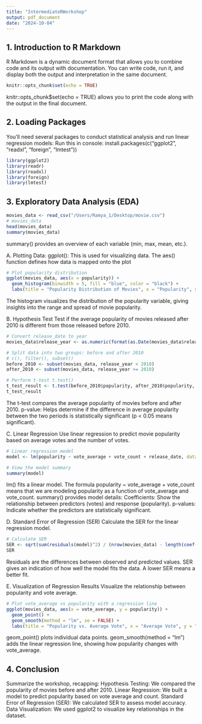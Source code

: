 ```yaml
---
title: "IntermediateRWorkshop"
output: pdf_document
date: "2024-10-04"
---
```

## 1. Introduction to R Markdown 
R Markdown is a dynamic document format that allows you to combine code and its output with documentation. You can write code, run it, and display both the output and interpretation in the same document.

```r
knitr::opts_chunk$set(echo = TRUE)
```

knitr::opts_chunk$set(echo = TRUE) allows you to print the code along with the output in the final document.

## 2. Loading Packages
You’ll need several packages to conduct statistical analysis and run linear regression models:
Run this in console: install.packages(c("ggplot2", "readxl", "foreign", "lmtest"))

```r
library(ggplot2)
library(readr)
library(readxl)
library(foreign)
library(lmtest)
```

## 3. Exploratory Data Analysis (EDA)
```r
movies_data <- read_csv("/Users/Ramya_1/Desktop/movie.csv")
# movies_data
head(movies_data)
summary(movies_data)
```
summary() provides an overview of each variable (min, max, mean, etc.).

A. Plotting Data:
ggplot(): This is used for visualizing data.
The aes() function defines how data is mapped onto the plot
```r
# Plot popularity distribution
ggplot(movies_data, aes(x = popularity)) +
  geom_histogram(binwidth = 5, fill = "blue", color = "black") +
  labs(title = "Popularity Distribution of Movies", x = "Popularity", y = "Count")
```
The histogram visualizes the distribution of the popularity variable, giving insights into the range and spread of movie popularity.

B. Hypothesis Test
Test if the average popularity of movies released after 2010 is different from those released before 2010.
```r
# Convert release_date to year
movies_data$release_year <- as.numeric(format(as.Date(movies_data$release_date), "%Y"))

# Split data into two groups: before and after 2010 
# c(), filter(), subset()
before_2010 <- subset(movies_data, release_year < 2010)
after_2010 <- subset(movies_data, release_year >= 2010)

# Perform t-test t.test()
t_test_result <- t.test(before_2010$popularity, after_2010$popularity, alternative = "two.sided")
t_test_result
```

The t-test compares the average popularity of movies before and after 2010.
p-value: Helps determine if the difference in average popularity between the two periods is statistically significant (p < 0.05 means significant).

C. Linear Regression
Use linear regression to predict movie popularity based on average votes and the number of votes.
```r
# Linear regression model
model <- lm(popularity ~ vote_average + vote_count + release_date, data = movies_data)

# View the model summary
summary(model)
```
lm() fits a linear model. The formula popularity ~ vote_average + vote_count means that we are modeling popularity as a function of vote_average and vote_count.
summary() provides model details:
Coefficients: Show the relationship between predictors (votes) and response (popularity).
p-values: Indicate whether the predictors are statistically significant.

D. Standard Error of Regression (SER)
Calculate the SER for the linear regression model.
```r
# Calculate SER
SER <- sqrt(sum(residuals(model)^2) / (nrow(movies_data) - length(coef(model))))
SER
```
Residuals are the differences between observed and predicted values.
SER gives an indication of how well the model fits the data. A lower SER means a better fit.

E. Visualization of Regression Results 
Visualize the relationship between popularity and vote average.
```r
# Plot vote_average vs popularity with a regression line
ggplot(movies_data, aes(x = vote_average, y = popularity)) +
  geom_point() +
  geom_smooth(method = "lm", se = FALSE) +
  labs(title = "Popularity vs. Average Vote", x = "Average Vote", y = "Popularity")

```
geom_point() plots individual data points.
geom_smooth(method = "lm") adds the linear regression line, showing how popularity changes with vote_average.

## 4. Conclusion
Summarize the workshop, recapping:
Hypothesis Testing: We compared the popularity of movies before and after 2010.
Linear Regression: We built a model to predict popularity based on vote average and count.
Standard Error of Regression (SER): We calculated SER to assess model accuracy.
Data Visualization: We used ggplot2 to visualize key relationships in the dataset.

